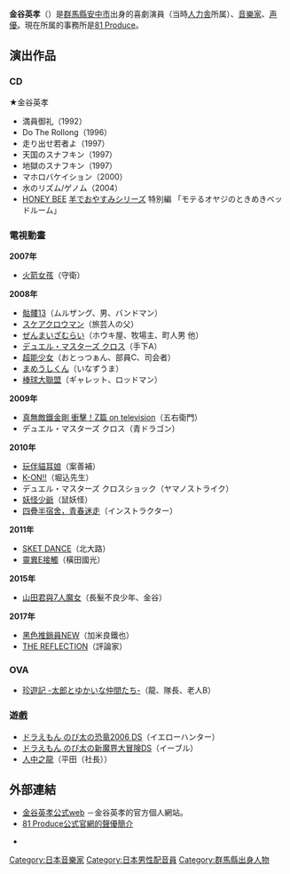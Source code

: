 {{blpunsourced|time=2019-09-22}}
{{藝人
| 姓名     = 金谷英孝
| 類型     = 配音員
| 圖片     = 
| 圖片尺寸 = 
| 圖片簡介 = 
| 原名     = 
| 暱稱 =
| 外文名   = 
| 外文     = ja
| 國籍     = 
| 民族     = 
| 籍貫     = 
| 出生日期 = {{birth_date_and _age|1965|10|4}}
| 出生地點 = {{JPN}} [[群馬縣|群馬縣]][[安中市|安中市]]
| 血型     = 
| 出道作 =  
| 代表作   = 
| 活躍年代 = 1991年 - 
| 唱片公司 = 
| 經紀公司 = [[81_Produce|81 Produce]]
}}

'''金谷英孝'''（{{bd|1965年|10月4日}}）是[[群馬縣|群馬縣]][[安中市|安中市]]出身的喜劇演員（当時[[人力舎|人力舎]]所属）、[[音樂家|音樂家]]、[[声優|声優]]。現在所属的事務所是[[81_Produce|81 Produce]]。

== 演出作品 ==
=== CD ===
★金谷英孝
* 満員御礼（1992）
* Do The Rollong（1996）
* 走り出せ若者よ（1997）
* 天国のスナフキン（1997）
* 地獄のスナフキン（1997）
* マホロバケイション（2000）
* 水のリズム/ゲノム（2004）
* [[HONEY_BEE|HONEY BEE]] [[羊でおやすみシリーズ|羊でおやすみシリーズ]] 特別編 「モテるオヤジのときめきベッドルーム」

=== 電視動畫 ===
'''2007年'''
* [[火箭女孩|火箭女孩]]（守衛）
'''2008年'''
* [[骷髏13|骷髏13]]（ムルザング、男、バンドマン）
* [[スケアクロウマン|スケアクロウマン]]（旅芸人の父）
* [[ぜんまいざむらい|ぜんまいざむらい]]（ホウキ屋、牧場主、町人男 他）
* [[デュエル・マスターズ_(漫画)#アニメ版|デュエル・マスターズ クロス]]（手下A）
* [[超能少女|超能少女]]（おとっつぁん、部員C、司会者）
* [[まめうしシリーズ|まめうしくん]]（いなずうま）
* [[棒球大聯盟|棒球大聯盟]]（ギャレット、ロッドマン）
'''2009年'''
* [[真無敵鐵金剛_衝擊！Z篇|真無敵鐵金剛 衝擊！Z篇 on television]]（五右衛門）
* デュエル・マスターズ クロス（青ドラゴン）
'''2010年'''
* [[玩伴貓耳娘|玩伴貓耳娘]]（案善補）
* [[K-ON!|K-ON!!]]（堀込先生）
* デュエル・マスターズ クロスショック（ヤマノストライク）
* [[妖怪少爺|妖怪少爺]]（鼠妖怪）
* [[四疊半宿舍，青春迷走|四疊半宿舍，青春迷走]]（インストラクター）
'''2011年'''
* [[SKET_DANCE|SKET DANCE]]（北大路）
* [[靈異E接觸|靈異E接觸]]（橫田國光）
'''2015年'''
* [[山田君與7人魔女|山田君與7人魔女]]（長髮不良少年、金谷）
'''2017年'''
* [[黑色推銷員|黑色推銷員NEW]]（加米良鐵也）
* [[THE_REFLECTION|THE REFLECTION]]（評論家）

=== OVA ===
* [[珍遊記_-太郎とゆかいな仲間たち-|珍遊記 -太郎とゆかいな仲間たち-]]（龍、隊長、老人B）

=== 遊戲 ===
* [[ドラえもん_のび太の恐竜2006_DS|ドラえもん のび太の恐竜2006 DS]]（イエローハンター）
* [[ドラえもん_のび太の新魔界大冒険DS|ドラえもん のび太の新魔界大冒険DS]]（イーブル）
* [[人中之龍|人中之龍]]（平田（社長））

== 外部連結 ==
* [http://ameblo.jp/kanayahideyuki/ 金谷英孝公式web] {{Wayback|url=http://ameblo.jp/kanayahideyuki/ |date=20101223142019 }} {{ja icon}}－金谷英孝的官方個人網站。
* [https://www.81produce.co.jp/actor_search/index.php/item?id=29 81 Produce公式官網的聲優簡介] {{Wayback|url=https://www.81produce.co.jp/actor_search/index.php/item?id=29 |date=20181230233330 }} {{ja icon}}
* {{Twitter|kanaya_hideyuki}} {{ja icon}}

{{81 Produce}}
{{Normdaten}}
{{DEFAULTSORT:Kaneya Hideyuki}}
[[Category:日本音樂家|Category:日本音樂家]]
[[Category:日本男性配音員|Category:日本男性配音員]]
[[Category:群馬縣出身人物|Category:群馬縣出身人物]]